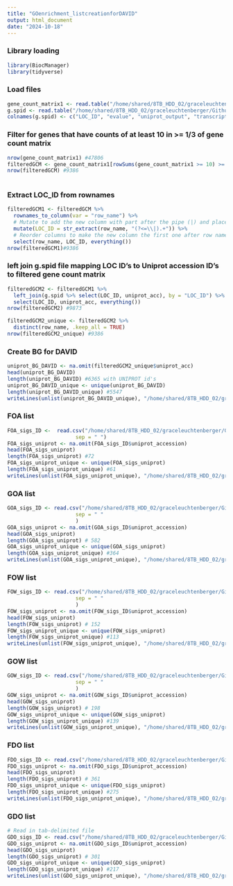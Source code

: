 ```yaml
---
title: "GOenrichment_listcreationforDAVID"
output: html_document
date: "2024-10-18"
---
```

### Library loading
```r
library(BiocManager)
library(tidyverse)
```

### Load files
```r
gene_count_matrix1 <- read.table("/home/shared/8TB_HDD_02/graceleuchtenberger/Github/byssus-exp-analysis/output/gene_count_matrix_clean",row.names = 1 )
g.spid <- read.table("/home/shared/8TB_HDD_02/graceleuchtenberger/Github/byssus-exp-analysis/output/g.spid.txt", header = TRUE)
colnames(g.spid) <- c("LOC_ID", "evalue", "uniprot_output", "transcript", "uniprot_acc")
```

### Filter for genes that have counts of at least 10 in >= 1/3 of gene count matrix
```r
nrow(gene_count_matrix1) #47806
filteredGCM <- gene_count_matrix1[rowSums(gene_count_matrix1 >= 10) >= ceiling(ncol(gene_count_matrix1)/ 3),]
nrow(filteredGCM) #9386
                                  
```

### Extract LOC_ID from rownames
```r
filteredGCM1 <- filteredGCM %>%
  rownames_to_column(var = "row_name") %>%
  # Mutate to add the new column with part after the pipe (|) and place it after row names
  mutate(LOC_ID = str_extract(row_name, "(?<=\\|).+")) %>%
  # Reorder columns to make the new column the first one after row names
  select(row_name, LOC_ID, everything())
nrow(filteredGCM1)#9386
```

### left join g.spid file mapping LOC ID's to Uniprot accession ID's to filtered gene count matrix
```r
filteredGCM2 <- filteredGCM1 %>%
  left_join(g.spid %>% select(LOC_ID, uniprot_acc), by = "LOC_ID") %>%
  select(LOC_ID, uniprot_acc, everything())
nrow(filteredGCM2) #9873

filteredGCM2_unique <- filteredGCM2 %>%
  distinct(row_name, .keep_all = TRUE)
nrow(filteredGCM2_unique) #9386
```

### Create BG for DAVID
```r
uniprot_BG_DAVID <- na.omit(filteredGCM2_unique$uniprot_acc)
head(uniprot_BG_DAVID)
length(uniprot_BG_DAVID) #6365 with UNIPROT id's 
uniprot_BG_DAVID_unique <- unique(uniprot_BG_DAVID)
length(uniprot_BG_DAVID_unique) #5547
writeLines(unlist(uniprot_BG_DAVID_unique), "/home/shared/8TB_HDD_02/graceleuchtenberger/Github/byssus-exp-analysis/output/DEG_lists/DAVID_lists/uniprot_BG_DAVID.txt")
```

### FOA list
```r
FOA_sigs_ID <-  read.csv("/home/shared/8TB_HDD_02/graceleuchtenberger/Github/byssus-exp-analysis/output/DEG_lists/GOterms_genome/FOA_sigs_ID.csv",
                      sep = " ")
FOA_sigs_uniprot <- na.omit(FOA_sigs_ID$uniprot_accession)
head(FOA_sigs_uniprot) 
length(FOA_sigs_uniprot) #72
FOA_sigs_uniprot_unique <- unique(FOA_sigs_uniprot)
length(FOA_sigs_uniprot_unique) #61
writeLines(unlist(FOA_sigs_uniprot_unique), "/home/shared/8TB_HDD_02/graceleuchtenberger/Github/byssus-exp-analysis/output/DEG_lists/DAVID_lists/FOA_ID_uniprot_DAVID.txt")


```


### GOA list
```r


GOA_sigs_ID <- read.csv("/home/shared/8TB_HDD_02/graceleuchtenberger/Github/byssus-exp-analysis/output/DEG_lists/GOterms_genome/GOA_sigs_ID.csv",
                      sep = " "
                      )
GOA_sigs_uniprot <- na.omit(GOA_sigs_ID$uniprot_accession)
head(GOA_sigs_uniprot)
length(GOA_sigs_uniprot) # 582
GOA_sigs_uniprot_unique <- unique(GOA_sigs_uniprot)
length(GOA_sigs_uniprot_unique) #364
writeLines(unlist(GOA_sigs_uniprot_unique), "/home/shared/8TB_HDD_02/graceleuchtenberger/Github/byssus-exp-analysis/output/DEG_lists/DAVID_lists/GOA_ID_uniprot_DAVID.txt")
```


### FOW list
```r
FOW_sigs_ID <- read.csv("/home/shared/8TB_HDD_02/graceleuchtenberger/Github/byssus-exp-analysis/output/DEG_lists/GOterms_genome/FOW_sigs_ID.csv",
                      sep = " "
                      )
FOW_sigs_uniprot <- na.omit(FOW_sigs_ID$uniprot_accession)
head(FOW_sigs_uniprot)
length(FOW_sigs_uniprot) # 152
FOW_sigs_uniprot_unique <- unique(FOW_sigs_uniprot)
length(FOW_sigs_uniprot_unique) #113
writeLines(unlist(FOW_sigs_uniprot_unique), "/home/shared/8TB_HDD_02/graceleuchtenberger/Github/byssus-exp-analysis/output/DEG_lists/DAVID_lists/FOW_ID_uniprot_DAVID.txt")
```


### GOW list
```r
GOW_sigs_ID <- read.csv("/home/shared/8TB_HDD_02/graceleuchtenberger/Github/byssus-exp-analysis/output/DEG_lists/GOterms_genome/GOW_sigs_ID.csv",
                      sep = " "
                      )
GOW_sigs_uniprot <- na.omit(GOW_sigs_ID$uniprot_accession)
head(GOW_sigs_uniprot)
length(GOW_sigs_uniprot) # 198
GOW_sigs_uniprot_unique <- unique(GOW_sigs_uniprot)
length(GOW_sigs_uniprot_unique) #139
writeLines(unlist(GOW_sigs_uniprot_unique), "/home/shared/8TB_HDD_02/graceleuchtenberger/Github/byssus-exp-analysis/output/DEG_lists/DAVID_lists/GOW_ID_uniprot_DAVID.txt")
```


### FDO list
```r
FDO_sigs_ID <- read.csv("/home/shared/8TB_HDD_02/graceleuchtenberger/Github/byssus-exp-analysis/output/DEG_lists/GOterms_genome/FDO_sigs_ID.csv")
FDO_sigs_uniprot <- na.omit(FDO_sigs_ID$uniprot_accession)
head(FDO_sigs_uniprot)
length(FDO_sigs_uniprot) # 361
FDO_sigs_uniprot_unique <- unique(FDO_sigs_uniprot)
length(FDO_sigs_uniprot_unique) #275
writeLines(unlist(FDO_sigs_uniprot_unique), "/home/shared/8TB_HDD_02/graceleuchtenberger/Github/byssus-exp-analysis/output/DEG_lists/DAVID_lists/FDO_ID_uniprot_DAVID.txt")
```


### GDO list
```r
# Read in tab-delimited file
GDO_sigs_ID <- read.csv("/home/shared/8TB_HDD_02/graceleuchtenberger/Github/byssus-exp-analysis/output/DEG_lists/GOterms_genome/GDO_sigs_ID.csv")
GDO_sigs_uniprot <- na.omit(GDO_sigs_ID$uniprot_accession)
head(GDO_sigs_uniprot)
length(GDO_sigs_uniprot) # 301
GDO_sigs_uniprot_unique <- unique(GDO_sigs_uniprot)
length(GDO_sigs_uniprot_unique) #217
writeLines(unlist(GDO_sigs_uniprot_unique), "/home/shared/8TB_HDD_02/graceleuchtenberger/Github/byssus-exp-analysis/output/DEG_lists/DAVID_lists/GDO_ID_uniprot_DAVID.txt")
```



